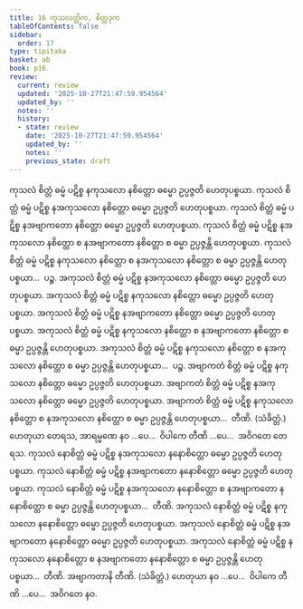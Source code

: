 ```yaml
---
title: 16 ကုသလတ္တိက, စိတ္တဒုက
tableOfContents: false
sidebar:
  order: 17
type: tipitaka
basket: ab
book: p16
review:
  current: review
  updated: '2025-10-27T21:47:59.954564'
  updated_by: ''
  notes: ''
  history:
  - state: review
    date: '2025-10-27T21:47:59.954564'
    updated_by: ''
    notes: ''
    previous_state: draft
---
```



<ReviewStatus review={frontmatter.review} showDetails={true} />

<HypothesisAnnotation frontmatter={frontmatter} />

<DynamicBreadcrumb />

<Division number="33" book="p16" e="ch" v="40" p="256">

<Paragraph number="81" book="p16">
ကုသလံ စိတ္တံ ဓမ္မံ ပဋိစ္စ နကုသလော နစိတ္တော ဓမ္မော ဥပ္ပဇ္ဇတိ ဟေတုပစ္စယာ. ကုသလံ စိတ္တံ ဓမ္မံ ပဋိစ္စ နအကုသလော နစိတ္တော ဓမ္မော ဥပ္ပဇ္ဇတိ ဟေတုပစ္စယာ. ကုသလံ စိတ္တံ ဓမ္မံ ပဋိစ္စ နအဗျာကတော နစိတ္တော ဓမ္မော ဥပ္ပဇ္ဇတိ ဟေတုပစ္စယာ. ကုသလံ စိတ္တံ ဓမ္မံ ပဋိစ္စ နအကုသလော နစိတ္တော စ နအဗျာကတော နစိတ္တော စ ဓမ္မာ ဥပ္ပဇ္ဇန္တိ ဟေတုပစ္စယာ. ကုသလံ စိတ္တံ ဓမ္မံ ပဋိစ္စ နကုသလော နစိတ္တော စ နအကုသလော နစိတ္တော စ ဓမ္မာ ဥပ္ပဇ္ဇန္တိ ဟေတုပစ္စယာ…  ပဉ္စ.
</Paragraph>

<Paragraph number="82" book="p16">
အကုသလံ စိတ္တံ ဓမ္မံ ပဋိစ္စ နအကုသလော နစိတ္တော ဓမ္မော ဥပ္ပဇ္ဇတိ ဟေတုပစ္စယာ. အကုသလံ စိတ္တံ ဓမ္မံ ပဋိစ္စ နကုသလော နစိတ္တော ဓမ္မော ဥပ္ပဇ္ဇတိ ဟေတုပစ္စယာ. အကုသလံ စိတ္တံ ဓမ္မံ ပဋိစ္စ နအဗျာကတော နစိတ္တော ဓမ္မော ဥပ္ပဇ္ဇတိ ဟေတုပစ္စယာ. အကုသလံ စိတ္တံ ဓမ္မံ ပဋိစ္စ နကုသလော နစိတ္တော စ နအဗျာကတော နစိတ္တော စ ဓမ္မာ ဥပ္ပဇ္ဇန္တိ ဟေတုပစ္စယာ. အကုသလံ စိတ္တံ ဓမ္မံ ပဋိစ္စ နကုသလော နစိတ္တော စ နအကုသလော နစိတ္တော စ ဓမ္မာ ဥပ္ပဇ္ဇန္တိ ဟေတုပစ္စယာ…  ပဉ္စ.
</Paragraph>

<Paragraph number="83" book="p16">
အဗျာကတံ စိတ္တံ ဓမ္မံ ပဋိစ္စ နကုသလော နစိတ္တော ဓမ္မော ဥပ္ပဇ္ဇတိ ဟေတုပစ္စယာ. အဗျာကတံ စိတ္တံ ဓမ္မံ ပဋိစ္စ နအကုသလော နစိတ္တော ဓမ္မော ဥပ္ပဇ္ဇတိ ဟေတုပစ္စယာ. အဗျာကတံ စိတ္တံ ဓမ္မံ ပဋိစ္စ နကုသလော နစိတ္တော စ နအကုသလော နစိတ္တော စ ဓမ္မာ ဥပ္ပဇ္ဇန္တိ ဟေတုပစ္စယာ…  တီဏိ. (သံခိတ္တံ.)
</Paragraph>

<Paragraph number="84" book="p16">
ဟေတုယာ တေရသ, အာရမ္မဏေ နဝ …ပေ…  ဝိပါကေ တီဏိ …ပေ…  အဝိဂတေ တေရသ.
</Paragraph>

</Division>
<Division number="34" book="p16" e="ch" v="40" p="257">

<Paragraph number="85" book="p16">
ကုသလံ နောစိတ္တံ ဓမ္မံ ပဋိစ္စ နအကုသလော နနောစိတ္တော ဓမ္မော ဥပ္ပဇ္ဇတိ ဟေတုပစ္စယာ. ကုသလံ နောစိတ္တံ ဓမ္မံ ပဋိစ္စ နအဗျာကတော နနောစိတ္တော ဓမ္မော ဥပ္ပဇ္ဇတိ ဟေတုပစ္စယာ. ကုသလံ နောစိတ္တံ ဓမ္မံ ပဋိစ္စ နအကုသလော နနောစိတ္တော စ နအဗျာကတော နနောစိတ္တော စ ဓမ္မာ ဥပ္ပဇ္ဇန္တိ ဟေတုပစ္စယာ…  တီဏိ.
</Paragraph>

<Paragraph number="86" book="p16">
အကုသလံ နောစိတ္တံ ဓမ္မံ ပဋိစ္စ နကုသလော နနောစိတ္တော ဓမ္မော ဥပ္ပဇ္ဇတိ ဟေတုပစ္စယာ. အကုသလံ နောစိတ္တံ ဓမ္မံ ပဋိစ္စ နအဗျာကတော နနောစိတ္တော ဓမ္မော ဥပ္ပဇ္ဇတိ ဟေတုပစ္စယာ. အကုသလံ နောစိတ္တံ ဓမ္မံ ပဋိစ္စ နကုသလော နနောစိတ္တော စ နအဗျာကတော နနောစိတ္တော စ ဓမ္မာ ဥပ္ပဇ္ဇန္တိ ဟေတုပစ္စယာ…  တီဏိ.
</Paragraph>

<Paragraph number="87" book="p16">
အဗျာကတာနိ တီဏိ. (သံခိတ္တံ.)
</Paragraph>

<Paragraph number="88" book="p16">
ဟေတုယာ နဝ …ပေ…  ဝိပါကေ တီဏိ …ပေ…  အဝိဂတေ နဝ.
</Paragraph>
</Division>